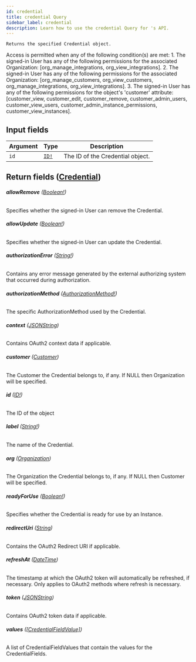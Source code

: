 ```yaml
---
id: credential
title: credential Query
sidebar_label: credential
description: Learn how to use the credential Query for 's API.
---
```


    Returns the specified Credential object.

Access is permitted when any of the following condition(s) are met: 1. The signed-in User has any of the following permissions for the associated Organization: [org_manage_integrations, org_view_integrations]. 2. The signed-in User has any of the following permissions for the associated Organization: [org_manage_customers, org_view_customers, org_manage_integrations, org_view_integrations]. 3. The signed-in User has any of the following permissions for the object's 'customer' attribute: [customer_view, customer_edit, customer_remove, customer_admin_users, customer_view_users, customer_admin_instance_permissions, customer_view_instances].

## Input fields

| Argument | Type                              | Description                      |
| -------- | --------------------------------- | -------------------------------- |
| `id`     | [`ID!`](api/schema/scalar/ID.mdx) | The ID of the Credential object. |

## Return fields ([Credential](api/schema/object/Credential.mdx))

###### <b>allowRemove</b> ([Boolean!](api/schema/scalar/Boolean.mdx))

Specifies whether the signed-in User can remove the Credential.

###### <b>allowUpdate</b> ([Boolean!](api/schema/scalar/Boolean.mdx))

Specifies whether the signed-in User can update the Credential.

###### <b>authorizationError</b> ([String!](api/schema/scalar/String.mdx))

Contains any error message generated by the external authorizing system that occurred during authorization.

###### <b>authorizationMethod</b> ([AuthorizationMethod!](api/schema/object/AuthorizationMethod.mdx))

The specific AuthorizationMethod used by the Credential.

###### <b>context</b> ([JSONString](api/schema/scalar/JSONString.mdx))

Contains OAuth2 context data if applicable.

###### <b>customer</b> ([Customer](api/schema/object/Customer.mdx))

The Customer the Credential belongs to, if any. If NULL then Organization will be specified.

###### <b>id</b> ([ID!](api/schema/scalar/ID.mdx))

The ID of the object

###### <b>label</b> ([String!](api/schema/scalar/String.mdx))

The name of the Credential.

###### <b>org</b> ([Organization](api/schema/object/Organization.mdx))

The Organization the Credential belongs to, if any. If NULL then Customer will be specified.

###### <b>readyForUse</b> ([Boolean!](api/schema/scalar/Boolean.mdx))

Specifies whether the Credential is ready for use by an Instance.

###### <b>redirectUri</b> ([String](api/schema/scalar/String.mdx))

Contains the OAuth2 Redirect URI if applicable.

###### <b>refreshAt</b> ([DateTime](api/schema/scalar/DateTime.mdx))

The timestamp at which the OAuth2 token will automatically be refreshed, if necessary. Only applies to OAuth2 methods where refresh is necessary.

###### <b>token</b> ([JSONString](api/schema/scalar/JSONString.mdx))

Contains OAuth2 token data if applicable.

###### <b>values</b> ([[CredentialFieldValue]](api/schema/object/CredentialFieldValue.mdx))

A list of CredentialFieldValues that contain the values for the CredentialFields.
